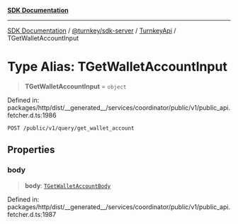 [**SDK Documentation**](../../../../../README.mdx)

***

[SDK Documentation](../../../../../packages.mdx) / [@turnkey/sdk-server](../../../README.mdx) / [TurnkeyApi](../README.mdx) / TGetWalletAccountInput

# Type Alias: TGetWalletAccountInput

> **TGetWalletAccountInput** = `object`

Defined in: packages/http/dist/\_\_generated\_\_/services/coordinator/public/v1/public\_api.fetcher.d.ts:1986

`POST /public/v1/query/get_wallet_account`

## Properties

### body

> **body**: [`TGetWalletAccountBody`](TGetWalletAccountBody.mdx)

Defined in: packages/http/dist/\_\_generated\_\_/services/coordinator/public/v1/public\_api.fetcher.d.ts:1987
